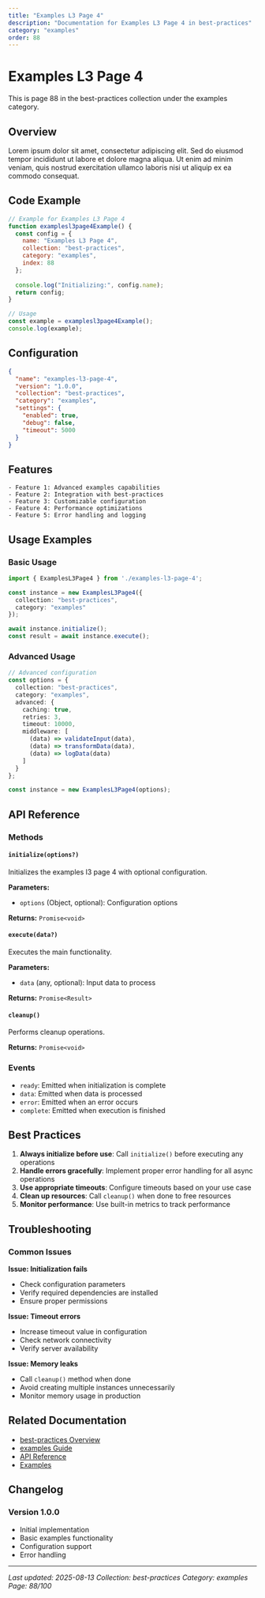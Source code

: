 ```yaml
---
title: "Examples L3 Page 4"
description: "Documentation for Examples L3 Page 4 in best-practices"
category: "examples"
order: 88
---
```


# Examples L3 Page 4

This is page 88 in the best-practices collection under the examples category.

## Overview

Lorem ipsum dolor sit amet, consectetur adipiscing elit. Sed do eiusmod tempor incididunt ut labore et dolore magna aliqua. Ut enim ad minim veniam, quis nostrud exercitation ullamco laboris nisi ut aliquip ex ea commodo consequat.

## Code Example

```javascript
// Example for Examples L3 Page 4
function examplesl3page4Example() {
  const config = {
    name: "Examples L3 Page 4",
    collection: "best-practices",
    category: "examples",
    index: 88
  };
  
  console.log("Initializing:", config.name);
  return config;
}

// Usage
const example = examplesl3page4Example();
console.log(example);
```

## Configuration

```json
{
  "name": "examples-l3-page-4",
  "version": "1.0.0",
  "collection": "best-practices",
  "category": "examples",
  "settings": {
    "enabled": true,
    "debug": false,
    "timeout": 5000
  }
}
```

## Features

    - Feature 1: Advanced examples capabilities
    - Feature 2: Integration with best-practices
    - Feature 3: Customizable configuration
    - Feature 4: Performance optimizations
    - Feature 5: Error handling and logging

## Usage Examples

### Basic Usage

```typescript
import { ExamplesL3Page4 } from './examples-l3-page-4';

const instance = new ExamplesL3Page4({
  collection: "best-practices",
  category: "examples"
});

await instance.initialize();
const result = await instance.execute();
```

### Advanced Usage

```typescript
// Advanced configuration
const options = {
  collection: "best-practices",
  category: "examples",
  advanced: {
    caching: true,
    retries: 3,
    timeout: 10000,
    middleware: [
      (data) => validateInput(data),
      (data) => transformData(data),
      (data) => logData(data)
    ]
  }
};

const instance = new ExamplesL3Page4(options);
```

## API Reference

### Methods

#### `initialize(options?)`

Initializes the examples l3 page 4 with optional configuration.

**Parameters:**
- `options` (Object, optional): Configuration options

**Returns:** `Promise<void>`

#### `execute(data?)`

Executes the main functionality.

**Parameters:**
- `data` (any, optional): Input data to process

**Returns:** `Promise<Result>`

#### `cleanup()`

Performs cleanup operations.

**Returns:** `Promise<void>`

### Events

- `ready`: Emitted when initialization is complete
- `data`: Emitted when data is processed
- `error`: Emitted when an error occurs
- `complete`: Emitted when execution is finished

## Best Practices

1. **Always initialize before use**: Call `initialize()` before executing any operations
2. **Handle errors gracefully**: Implement proper error handling for all async operations
3. **Use appropriate timeouts**: Configure timeouts based on your use case
4. **Clean up resources**: Call `cleanup()` when done to free resources
5. **Monitor performance**: Use built-in metrics to track performance

## Troubleshooting

### Common Issues

**Issue: Initialization fails**
- Check configuration parameters
- Verify required dependencies are installed
- Ensure proper permissions

**Issue: Timeout errors**
- Increase timeout value in configuration
- Check network connectivity
- Verify server availability

**Issue: Memory leaks**
- Call `cleanup()` method when done
- Avoid creating multiple instances unnecessarily
- Monitor memory usage in production

## Related Documentation

- [best-practices Overview](../index)
- [examples Guide](../examples/index)
- [API Reference](../api/index)
- [Examples](../examples/index)

## Changelog

### Version 1.0.0
- Initial implementation
- Basic examples functionality
- Configuration support
- Error handling

---

*Last updated: 2025-08-13*
*Collection: best-practices*
*Category: examples*
*Page: 88/100*
